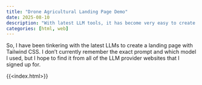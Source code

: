 ```yaml
---
title: "Drone Agricultural Landing Page Demo"
date: 2025-08-10
description: "With latest LLM tools, it has become very easy to create a landing page for any topic you want. This is a demo for a drone agricultural business landing page."
categories: [html, web]
---
```

So, I have been tinkering with the latest LLMs to create a landing page with Tailwind CSS. I don't currently remember the exact prompt and which model I used, but I hope to find it from all of the LLM provider websites that I signed up for.


{{<index.html>}}